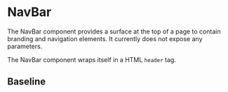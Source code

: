 
<Meta title="Surfaces/NavBar" component={NavBar}/>

# NavBar

The NavBar component provides a surface at the top of a page to contain branding and navigation elements.
It currently does not expose any parameters.

The NavBar component wraps itself in a HTML `header` tag.

## Baseline

<Canvas>
	<Story name="Baseline">
		<NavBar/>
	</Story>
</Canvas>
